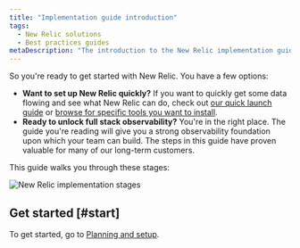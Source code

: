 ```yaml
---
title: "Implementation guide introduction"
tags:
  - New Relic solutions
  - Best practices guides
metaDescription: "The introduction to the New Relic implementation guide."
---
```



So you're ready to get started with New Relic. You have a few options:

* **Want to set up New Relic quickly?** If you want to quickly get some data flowing and see what New Relic can do, check out [our quick launch guide](/docs/new-relic-solutions/get-started/quick-launch-guide) or [browse for specific tools you want to install](https://newrelic.com/instant-observability).
* **Ready to unlock full stack observability?** You're in the right place. The guide you're reading will give you a strong observability foundation upon which your team can build. The steps in this guide have proven valuable for many of our long-term customers.

This guide walks you through these stages: 

<img
  title="New Relic implementation stages"
  alt="New Relic implementation stages"
  src={implementationStages}
/>

## Get started [#start]

To get started, go to [Planning and setup](/docs/new-relic-solutions/get-started/implementation-guide-planning-setup).